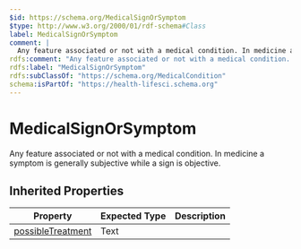 ```yaml
---
$id: https://schema.org/MedicalSignOrSymptom
$type: http://www.w3.org/2000/01/rdf-schema#Class
label: MedicalSignOrSymptom
comment: |
  Any feature associated or not with a medical condition. In medicine a symptom is generally subjective while a sign is objective.
rdfs:comment: "Any feature associated or not with a medical condition. In medicine a symptom is generally subjective while a sign is objective."
rdfs:label: "MedicalSignOrSymptom"
rdfs:subClassOf: "https://schema.org/MedicalCondition"
schema:isPartOf: "https://health-lifesci.schema.org"
---
```


# MedicalSignOrSymptom

Any feature associated or not with a medical condition. In medicine a symptom is generally subjective while a sign is objective.

## Inherited Properties

| Property | Expected Type | Description |
| --- | --- | --- |
| [possibleTreatment](https://schema.org/possibleTreatment) | Text |  |
